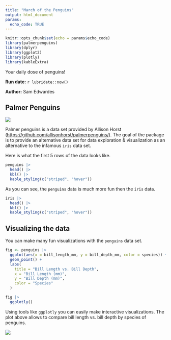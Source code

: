 ```yaml
---
title: "March of the Penguins"
output: html_document
params:
  echo_code: TRUE
---
```


```r
knitr::opts_chunk$set(echo = params$echo_code)
library(palmerpenguins)
library(dplyr)
library(ggplot2)
library(plotly)
library(kableExtra)
```

Your daily dose of penguins!

**Run date:** `r lubridate::now()`

**Author:** Sam Edwardes

## Palmer Penguins

![](imgs/lter_penguins.png)

Palmer penguins is a data set provided by Allison Horst (<https://github.com/allisonhorst/palmerpenguins/>). The goal of the package is to provide an alternative data set for data exploration & visualization as an alternative to the infamous `iris` data set.

Here is what the first 5 rows of the data looks like.

```r
penguins |> 
  head() |> 
  kbl() |> 
  kable_styling(c("striped", "hover"))
```

As you can see, the `penguins` data is much more fun then the `iris` data.

```r
iris |> 
  head() |> 
  kbl() |> 
  kable_styling(c("striped", "hover"))
```

## Visualizing the data

You can make many fun visualizations with the `penguins` data set.

```r
fig <- penguins |> 
  ggplot(aes(x = bill_length_mm, y = bill_depth_mm, color = species)) +
  geom_point() +
  labs(
    title = "Bill Length vs. Bill Depth",
    x = "Bill Length (mm)",
    y = "Bill Depth (mm)",
    color = "Species"
  )

fig |> 
  ggplotly()
```

Using tools like `ggplotly` you can easily make interactive visualizations. The plot above allows to compare bill length vs. bill depth by species of penguins.

![](imgs/culmen_depth.png)
